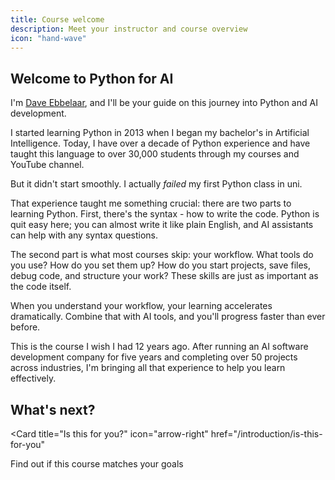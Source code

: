 ```yaml
---
title: Course welcome
description: Meet your instructor and course overview
icon: "hand-wave"
---
```


## Welcome to Python for AI

I'm [Dave Ebbelaar](https://www.youtube.com/@daveebbelaar?sub_confirmation=1), and I'll be your guide on this journey into Python and AI development.

I started learning Python in 2013 when I began my bachelor's in Artificial Intelligence. Today, I have over a decade of Python experience and have taught this language to over 30,000 students through my courses and YouTube channel.

But it didn't start smoothly. I actually *failed* my first Python class in uni.

That experience taught me something crucial: there are two parts to learning Python. First, there's the syntax - how to write the code. Python is quit easy here; you can almost write it like plain English, and AI assistants can help with any syntax questions.

The second part is what most courses skip: your workflow. What tools do you use? How do you set them up? How do you start projects, save files, debug code, and structure your work? These skills are just as important as the code itself.

When you understand your workflow, your learning accelerates dramatically. Combine that with AI tools, and you'll progress faster than ever before.

<Note>
  This is the course I wish I had 12 years ago. After running an AI software development company for five years and completing over 50 projects across industries, I'm bringing all that experience to help you learn effectively.
</Note>

## What's next?

<Card
  title="Is this for you?"
  icon="arrow-right"
  href="/introduction/is-this-for-you"
>
  Find out if this course matches your goals
</Card>